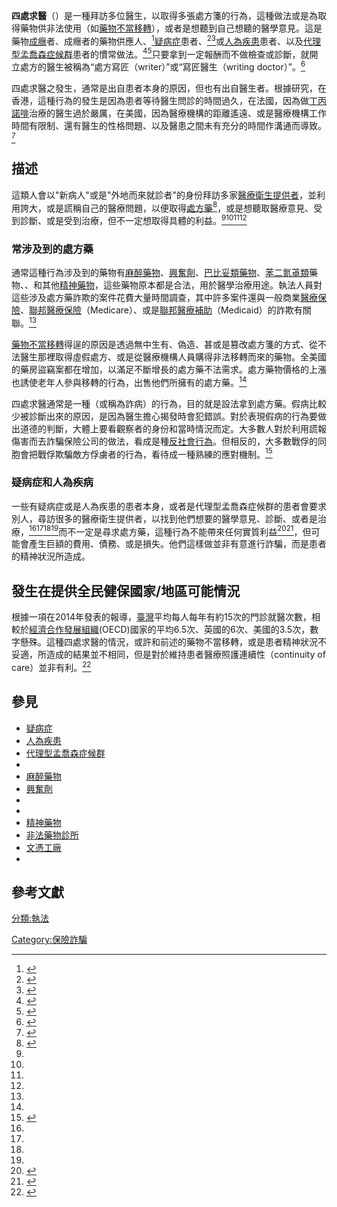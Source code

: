 {{Proofreader needed|en}}
{{Medical}}
'''四處求醫'''（{{lang-en|doctor shopping}}）是一種拜訪多位醫生，以取得多張處方箋的行為，這種做法或是為取得藥物供非法使用（如[[藥物不當移轉|藥物不當移轉]]），或者是想聽到自己想聽的醫學意見。這是藥物[[成癮|成癮]]者、成癮者的藥物供應人、<ref>{{citation | author=Tom Dalzell | title=The Routledge Dictionary of Modern American Slang and Unconventional English | edition=8th | year=2009 | publisher=Routledge | page=299}}</ref>[[疑病症|疑病症]]患者、<ref name="HYPOCH">{{cite web |url=http://www.brown.edu/Courses/BI_278/Other/Clerkship/Didactics/Readings/Hypochondriasis.pdf |title=Hypochondriasis (DSM-IV-TR #300.7) |publisher=[[Brown_University|Brown University]] |accessdate=2021-01-05 |archive-date=2018-05-17 |archive-url=https://web.archive.org/web/20180517073631/http://www.brown.edu/Courses/BI_278/Other/Clerkship/Didactics/Readings/Hypochondriasis.pdf |dead-url=no }}</ref><ref name="HYPOCP">{{cite web |url=http://emedicine.medscape.com/article/918506-clinical |author=Maria Sandra Cely-Serrano, MD |title=Pediatric Hypochondriasis Clinical Presentation |publisher=[[Medscape|Medscape]] |accessdate=2021-01-05 |archive-date=2018-10-20 |archive-url=https://web.archive.org/web/20181020011458/https://emedicine.medscape.com/article/918506-clinical |dead-url=no }}</ref>或[[人為疾患|人為疾患]]患者、以及[[代理型孟喬森症候群|代理型孟喬森症候群]]患者的慣常做法。<ref name="FD1">{{citation | author=Marc D. Feldman, M.D. | title=Playing Sick? Untangling the Web of Munchausen Syndrome, Munchausen by Proxy, Malingering, and Factitious Disorder | year=2004 | publisher=Routledge | pages=188, 210}}</ref><ref name="FD2">{{citation | author=Elizabeth M. Varcarolis RN MA; Margaret Jordan Halter PMHCNS | title=Essentials of Psychiatric Mental Health Nursing: A Communication Approach to Evidence-Based Care | edition=2nd | year=2014 | publisher=Elsevier | page=195}}</ref>只要拿到一定報酬而不做檢查或診斷，就開立處方的醫生被稱為“處方寫匠（writer）”或“寫匠醫生（writing doctor）”。<ref>{{citation | author=Tom Dalzell | entry=writing doctor | title=The Routledge Dictionary of Modern American Slang and Unconventional English | publisher=Routledge | year=2009 | pages=1065–1066 | isbn=978-0-415-37182-7}}</ref>

四處求醫之發生，通常是出自患者本身的原因，但也有出自醫生者。根據研究，在香港，這種行為的發生是因為患者等待醫生問診的時間過久，在法國，因為做[[丁丙諾啡|丁丙諾啡]]治療的醫生過於嚴厲，在美國，因為醫療機構的距離遙遠、或是醫療機構工作時間有限制、還有醫生的性格問題、以及醫患之間未有充分的時間作溝通而導致。<ref>{{cite journal|last1= Randy A.|first1= Sansone|last2= Lori A.|first2= Sansone|date= Nov-Dec 2012|title= Doctor Shopping A Phenomenon of Many Themes|url= https://www.ncbi.nlm.nih.gov/pmc/articles/PMC3552465/|journal= NCBI Resources|volume= |issue= |pages= |doi= |access-date= 22 December 2020|archive-date= 2018-08-11|archive-url= https://web.archive.org/web/20180811021800/https://www.ncbi.nlm.nih.gov/pmc/articles/PMC3552465/|dead-url= no}}</ref>
 
==描述==
{{Wikinews|Canadian woman faces 234 counts of double-doctoring}}
 
這類人會以"新病人"或是"外地而來就診者"的身份拜訪多家[[醫療衛生提供者|醫療衛生提供者]]，並利用誇大，或是謊稱自己的醫療問題，以便取得[[處方藥|處方藥]]<ref name="ci">{{citation | author1=Kären M. Hess | author2=Christine Hess Orthmann | chapter=Other Challenges to the Criminal Investigator | title=Criminal Investigation | edition=9th | year=2010 | publisher=Delmar | page=546}}</ref>，或是想聽取醫療意見、受到診斷、或是受到治療，但不一定想取得具體的利益。<ref name="HYPOCH" /><ref name="HYPOCP" /><ref name="FD1" /><ref name="FD2" />
 
===常涉及到的處方藥===
通常這種行為涉及到的藥物有[[麻醉藥物|麻醉藥物]]、[[興奮劑|興奮劑]]、[[巴比妥類藥物|巴比妥類藥物]]、[[苯二氮䓬類|苯二氮䓬類]]藥物、{{link-en|鎮定劑|tranquilizer}}、和其他[[精神藥物|精神藥物]]，這些藥物原本都是合法，用於醫學治療用途。執法人員對這些涉及處方藥詐欺的案件花費大量時間調查，其中許多案件還與一般商業[[醫療保險|醫療保險]]、[[聯邦醫療保險|聯邦醫療保險]]（Medicare）、或是[[聯邦醫療補助|聯邦醫療補助]]（Medicaid）的詐欺有關聯。<ref name="ci" />
 
[[藥物不當移轉|藥物不當移轉]]得逞的原因是透過無中生有、偽造、甚或是篡改處方箋的方式、從不法醫生那裡取得虛假處方、或是從醫療機構人員購得非法移轉而來的藥物。全美國的藥房盜竊案都在增加，以滿足不斷增長的處方藥不法需求。處方藥物價格的上漲也誘使老年人參與移轉的行為，出售他們所擁有的處方藥。<ref name="ci"/>
 
四處求醫通常是一種{{link-en|假病|malingering}}（或稱為詐病）的行為，目的就是設法拿到處方藥。假病比較少被診斷出來的原因，是因為醫生擔心揭發時會犯錯誤。對於表現假病的行為要做出道德的判斷，大體上要看觀察者的身份和當時情況而定。大多數人對於利用謊報傷害而去詐騙保險公司的做法，看成是種[[反社會行為|反社會行為]]。但相反的，大多數戰俘的同胞會把戰俘欺騙敵方俘虜者的行為，看待成一種熟練的應對機制。<ref name="ebert">{{citation | editor1=Michael H. Ebert | editor2=Peter T. Loosen | editor3=Barry Nurcombe |display-editors = 3 | editor4=James F. Leckman | author=Charles V. Ford | chapter=Factitious Disorders and Malingering | title=Current Diagnosis & Treatment: Psychiatry | edition=2nd | publisher=McGraw-Hill | year=2008 | isbn=978-0-07-142292-5}}</ref>

===疑病症和人為疾病===
一些有疑病症或是人為疾患的患者本身，或者是代理型孟喬森症候群的患者會要求別人，尋訪很多的醫療衛生提供者，以找到他們想要的醫學意見、診斷、或者是治療，<ref name="HYPOCH" /><ref name="HYPOCP" /><ref name="FD1" /><ref name="FD2" />而不一定是尋求處方藥，這種行為不能帶來任何實質利益<ref name=medscapeoverview>{{cite web |url=http://emedicine.medscape.com/article/295258-overview#a4 |title=Factitious Disorder Imposed on Another - Etiology |access-date=19 June 2016 |author=Dr. Guy E Brannon MD |publisher=[[Medscape|Medscape]], [[WebMD|WebMD]] |language=en |archive-date=2020-12-10 |archive-url=https://web.archive.org/web/20201210235046/https://emedicine.medscape.com/article/295258-overview#a4 |dead-url=no }}</ref><ref name=cleveland>{{cite web |url=http://my.clevelandclinic.org/health/diseases_conditions/hic_An_Overview_of_Factitious_Disorders |title=Diseases and conditions - Factitious disorders |access-date=19 June 2016 |publisher=[[Cleveland_Clinic|Cleveland Clinic]] |archive-date=2015-04-04 |archive-url=https://web.archive.org/web/20150404084408/http://my.clevelandclinic.org/health/diseases_conditions/hic_an_overview_of_factitious_disorders |dead-url=no }}</ref>，但可能會產生巨額的費用、債務、或是損失。他們這樣做並非有意進行詐騙，而是患者的精神狀況所造成。
 
==發生在提供全民健保國家/地區可能情況==
根據一項在2014年發表的報導，[[臺灣|臺灣]]平均每人每年有約15次的門診就醫次數，相較於[[經濟合作發展組織|經濟合作發展組織]](OECD)國家的平均6.5次、英國的6次、美國的3.5次，數字懸殊。這種四處求醫的情況，或許和前述的藥物不當移轉，或是患者精神狀況不妥適，所造成的結果並不相同，但是對於維持患者醫療照護連續性（continuity of care）並非有利。<ref>{{cite web
 | url = https://scitechvista.nat.gov.tw/c/sZHd.htm
 | title = 貨比三家不吃虧？Doctor-shopping是否真的不吃虧？
 | publisher = 科技大觀園
 | date = 24 December 2014
 | accessdate = 22 December 2020
 | archive-date = 2020-08-03
 | archive-url = https://web.archive.org/web/20200803213012/https://scitechvista.nat.gov.tw/c/szHD.htm
 | dead-url = no
 }}</ref>

==參見==
{{div col|colwidth=25em}}
*[[疑病症|疑病症]]
*[[人為疾患|人為疾患]]
*[[代理型孟喬森症候群|代理型孟喬森症候群]]
*{{link-en|假病|malingering}}
*[[麻醉藥物|麻醉藥物]]
*[[興奮劑|興奮劑]]
*{{link-en|抑製劑|depressant}}
*{{link-en|鎮定劑|tranquilizer}}
*[[精神藥物|精神藥物]]
*[[非法藥物診所|非法藥物診所]]
*[[文憑工廠|文憑工廠]]
*{{link-en|選擇法院|Forum shopping}}
{{div col end}}

==參考文獻==
{{reflist|2}}


[[分類:執法|分類:執法]]
[[Category:保險詐騙|Category:保險詐騙]]